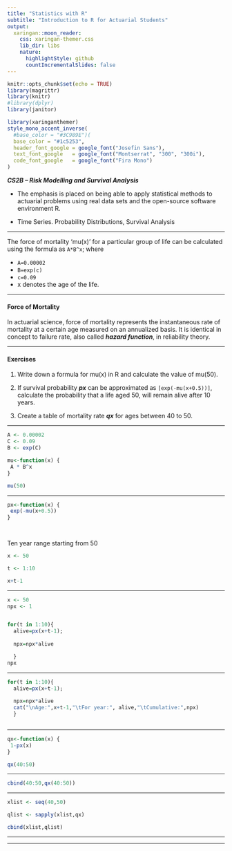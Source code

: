 ```yaml
---
title: "Statistics with R"
subtitle: "Introduction to R for Actuarial Students"
output:
  xaringan::moon_reader:
    css: xaringan-themer.css
    lib_dir: libs
    nature:
      highlightStyle: github
      countIncrementalSlides: false
---
```



```r
knitr::opts_chunk$set(echo = TRUE)
library(magrittr)
library(knitr)
#library(dplyr)
library(janitor)


```

```r
library(xaringanthemer)
style_mono_accent_inverse(
  #base_color = "#3C989E")(
  base_color = "#1c5253",
  header_font_google = google_font("Josefin Sans"),
  text_font_google   = google_font("Montserrat", "300", "300i"),
  code_font_google   = google_font("Fira Mono")
)
```

***CS2B – Risk Modelling and Survival Analysis ***


* The emphasis is placed on being able to apply statistical methods to actuarial problems using real data sets and the open-source software environment R. 

* Time Series. Probability Distributions, Survival Analysis

---


The force of mortality ‘mu(x)’ for a particular group of life can be calculated using the 
formula as `A*B^x`; where 

* `A=0.00002`
* `B=exp(c)` 
* `c=0.09`
* x denotes the age of the life.

---

#### Force of Mortality

In actuarial science, force of mortality represents the instantaneous rate of mortality at a certain age measured on an annualized basis. It is identical in concept to failure rate, also called ***hazard function***, in reliability theory. 

---

#### Exercises

1. Write down a formula for mu(x) in R and calculate the value of mu(50). 

2. If survival probability ***px*** can be approximated as `[exp(-mu(x+0.5))]`, calculate the 
probability that a life aged 50, will remain alive after 10 years. 

3. Create a table of mortality rate ***qx*** for ages between 40 to 50. 

---

```r
A <- 0.00002 
C <- 0.09 
B <- exp(C) 

mu<-function(x) { 
 A * B^x 
} 

mu(50) 
```

---

```r
px<-function(x) { 
 exp(-mu(x+0.5)) 
} 

 
```

Ten year range starting from 50

```r
x <- 50 

t <- 1:10

x+t-1
```

---

```r

x <- 50 
npx <- 1


for(t in 1:10){
  alive=px(x+t-1);
  
  npx=npx*alive

  } 
npx 


```
---

```r

for(t in 1:10){
  alive=px(x+t-1);
  
  npx=npx*alive
  cat("\nAge:",x+t-1,"\tFor year:", alive,"\tCumulative:",npx)
  } 



```
---

```r
qx<-function(x) { 
 1-px(x) 
} 

```

```r
qx(40:50)
```

---




```r
cbind(40:50,qx(40:50))
```


---

```r
xlist <- seq(40,50) 

qlist <- sapply(xlist,qx) 
```


```r
cbind(xlist,qlist) 
```


---

---